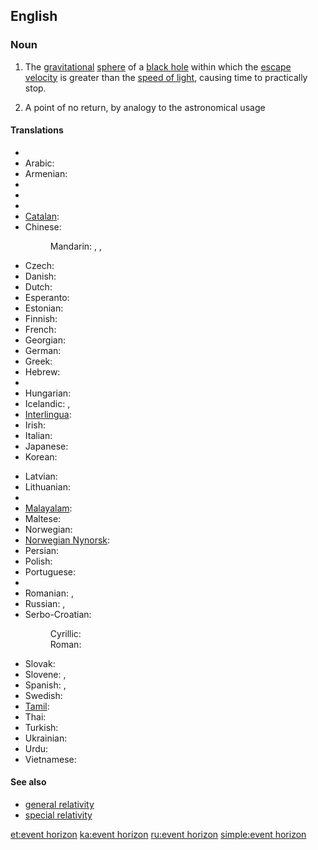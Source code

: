 {{wikipedia}}
==English==

===Noun===
{{en-noun|sg=[[event]] [[horizon]]}}

# {{astrophysics}} The [[gravitational]] [[sphere]] of a [[black hole]] within which the [[escape velocity]] is greater than the [[speed of light]], causing time to practically stop.
# A point of no return, by analogy to the astronomical usage

====Translations====
{{trans-top|gravitational sphere within which light cannot escape}}
* {{trreq|Albanian}}
* Arabic: {{t|ar|أفق الحدث}}
* Armenian: {{t-|hy|պատահարների հորիզոն|tr=pataharneri horizon}}
* {{trreq|Basque}}
* {{trreq|Bengali}}
* {{trreq|Bulgarian}}
* [[Catalan]]: {{t-|ca|horitzó d'esdeveniments|m}}
* Chinese:
*: {{trreq|Cantonese}}
*: Mandarin: {{t-|cmn|視界|sc=Hani}}, {{t|cmn|视界|tr=shìjiè|sc=Hani}}, {{t|cmn|事界|tr=shìjiè|sc=Hani}}
* Czech: {{t-|cs|horizont událostí|m}}
* Danish: {{t-|da|begivenhedshorisont}}
* Dutch: {{t-|nl|waarnemingshorizon}}
* Esperanto: {{t-|eo|eventa horizonto|xs=Esperanto}}
* Estonian: {{t|et|sündmuste horisont}}
* Finnish: {{t-|fi|tapahtumahorisontti}}
* French: {{t+|fr|horizon des événements|m}}
* Georgian: {{t-|ka|მოვლენათა ჰორიზონტი|sc=Geor|xs=Georgian}}
* German: {{t+|de|Ereignishorizont|m}}
* Greek: {{t|el|ορίζοντας γεγονότων|m|tr=orizontas yegonoton}}
* Hebrew: {{t-|he|אופק אירועים}}
* {{trreq|Hindi}}
* Hungarian: {{t-|hu|eseményhorizont}}
* Icelandic: {{t|is|sjónhvörf|n|p}}, {{t|is|skynmörk|n|p}}
* [[Interlingua]]: {{t-|ia|horizonte de eventos|xs=Interlingua}}
* Irish: {{t|ga|léaslíne theagmhais|f|xs=Irish}}
* Italian: {{t-|it|orizzonte degli eventi|m}}
* Japanese: {{rfc-tbot}}{{t-|ja|事象の地平面|じしょうのちへいめん|tr={{Jpan}}, jishō no chiheimen|sc=Jpan}}
* Korean: {{t-|ko|사상의 지평선|tr=sasang'ui jiphyeoseon|sc=Hang}}
{{trans-mid}}
* Latvian: {{t-|lv|notikumu horizonts|m|xs=Latvian}}
* Lithuanian: {{t-|lt|įvykių horizontas|m|xs=Lithuanian}}
* {{trreq|Macedonian}}
* [[Malayalam]]: {{t|ml|സംഭവചക്രവാളം|sc=Mlym|xs=Malayalam}}
* Maltese: {{t|mt|orizzont avveniment|m|xs=Maltese}}
* Norwegian: {{t-|no|hendelseshorisont}}
* [[Norwegian Nynorsk]]: {{t-|nn|hendelseshorisont|xs=Norwegian Nynorsk}}
* Persian: {{t-|fa|افق رویداد|xs=Persian}}
* Polish: {{t-|pl|horyzont zdarzeń|m}}
* Portuguese: {{t-|pt|horizonte de eventos|m}}
* {{trreq|Punjabi}}
* Romanian: {{t|ro|orizontul evenimentelor}},  {{t|ro|orizont de evenimente}}
* Russian: {{t-|ru|горизонт событий|m|tr=gorizónt sobýtij}},  {{t-|ru|сфера Шварцшильда|f|tr=sféra Švárcšil’da}}
* Serbo-Croatian:
*: Cyrillic: {{tø|sh|хоризонт догађаја|sc=Cyrl|xs=Serbo-Croatian}}
*: Roman: {{tø|sh|horizont događaja|xs=Serbo-Croatian}}
* Slovak: {{t-|sk|horizont udalostí}}
* Slovene: {{t-|sl|horizont dogodkov|m}},  {{t-|sl|dogodkovno obzorje|n|alt=dogódkovno obzórje}}
* Spanish: {{t-|es|horizonte de sucesos|m}},  {{t-|es|horizonte de eventos|m}}
* Swedish: {{t+|sv|händelsehorisont}}
* [[Tamil]]: {{t|ta|நிகழ்வெல்லை|xs=Tamil}}
* Thai: {{t|th|ขอบฟ้า เหตุการณ์|tr=kòp-fáa hàyt-gaan}}
* Turkish: {{t-|tr|olay ufku}}
* Ukrainian: {{t|uk|горизонт подій|xs=Ukrainian}}
* Urdu: {{t|ur|افق وقیعہ|xs=Urdu}}
* Vietnamese: {{t-|vi|chân trời sự kiện|xs=Vietnamese}}
{{trans-bottom}}

====See also====
* [[general relativity]]
* [[special relativity]]

[[et:event horizon]]
[[ka:event horizon]]
[[ru:event horizon]]
[[simple:event horizon]]